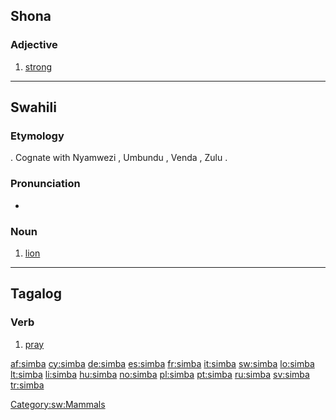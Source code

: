{{also|Simba}}
==Shona==

===Adjective===
{{infl|sn|adjective}}

# [[strong]]

----

==Swahili==
===Etymology===
{{proto|Bantu|cimba|lang=sw}}.  Cognate with Nyamwezi {{term|nshimba}}, Umbundu {{term|simbe}}, Venda {{term|tsimba}}, Zulu {{term|nsimba}}.

===Pronunciation===
*{{IPA|/simbɑ/|lang=sw}}

===Noun===
{{sw-noun|cl=n-n}}

# [[lion]]

[[Category:sw:Mammals]]

----

==Tagalog==

===Verb===
{{infl|tl|verb}}

# [[pray]]

[[af:simba]]
[[cy:simba]]
[[de:simba]]
[[es:simba]]
[[fr:simba]]
[[it:simba]]
[[sw:simba]]
[[lo:simba]]
[[lt:simba]]
[[li:simba]]
[[hu:simba]]
[[no:simba]]
[[pl:simba]]
[[pt:simba]]
[[ru:simba]]
[[sv:simba]]
[[tr:simba]]